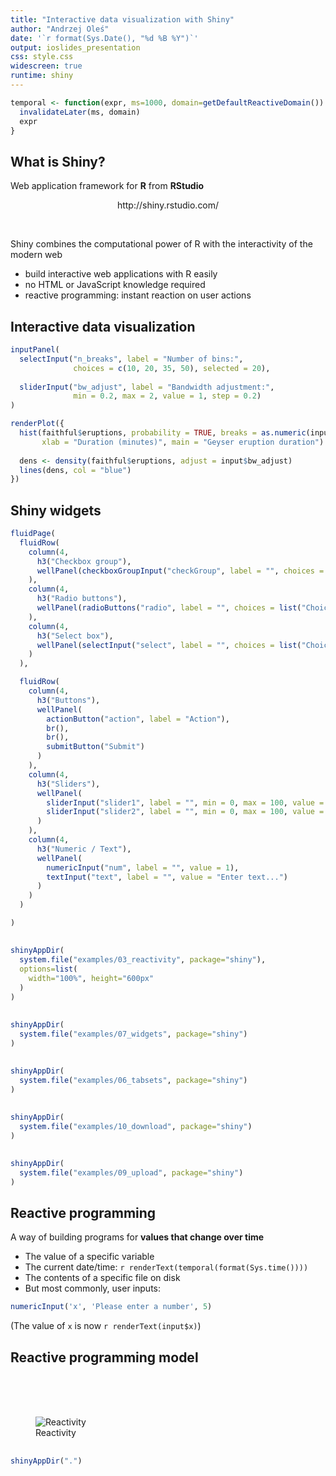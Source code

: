```yaml
---
title: "Interactive data visualization with Shiny"
author: "Andrzej Oleś"
date: '`r format(Sys.Date(), "%d %B %Y")`'
output: ioslides_presentation
css: style.css
widescreen: true
runtime: shiny
---
```


```r
temporal <- function(expr, ms=1000, domain=getDefaultReactiveDomain()) {
  invalidateLater(ms, domain)
  expr
}
```

## What is Shiny?

Web application framework for **R** from **RStudio**

<p align="center">http://shiny.rstudio.com/</p>

<br/>

Shiny combines the computational power of R with the interactivity of the modern web

- build interactive web applications with R easily
- no HTML or JavaScript knowledge required
- reactive programming: instant reaction on user actions

## Interactive data visualization

```r
inputPanel(
  selectInput("n_breaks", label = "Number of bins:",
              choices = c(10, 20, 35, 50), selected = 20),
  
  sliderInput("bw_adjust", label = "Bandwidth adjustment:",
              min = 0.2, max = 2, value = 1, step = 0.2)
)

renderPlot({
  hist(faithful$eruptions, probability = TRUE, breaks = as.numeric(input$n_breaks),
       xlab = "Duration (minutes)", main = "Geyser eruption duration")
  
  dens <- density(faithful$eruptions, adjust = input$bw_adjust)
  lines(dens, col = "blue")
})
```

## Shiny widgets

```r

fluidPage(
  fluidRow(
    column(4,
      h3("Checkbox group"),
      wellPanel(checkboxGroupInput("checkGroup", label = "", choices = list("Choice 1" = 1, "Choice 2" = 2, "Choice 3" = 3), selected = 1))
    ),
    column(4,
      h3("Radio buttons"),
      wellPanel(radioButtons("radio", label = "", choices = list("Choice 1" = 1, "Choice 2" = 2, "Choice 3" = 3), selected = 1))
    ),
    column(4,
      h3("Select box"),
      wellPanel(selectInput("select", label = "", choices = list("Choice 1" = 1, "Choice 2" = 2, "Choice 3" = 3), selected = 1))
    )
  ),

  fluidRow(
    column(4,
      h3("Buttons"),
      wellPanel(
        actionButton("action", label = "Action"),
        br(),
        br(),
        submitButton("Submit")
      )
    ),
    column(4,
      h3("Sliders"),
      wellPanel(
        sliderInput("slider1", label = "", min = 0, max = 100, value = 50),
        sliderInput("slider2", label = "", min = 0, max = 100, value = c(25, 75))
      )
    ),
    column(4,
      h3("Numeric / Text"),
      wellPanel(
        numericInput("num", label = "", value = 1),
        textInput("text", label = "", value = "Enter text...")
      )
    )
  )

)
```

## <!--Reactive tables and data frames-->

```r
shinyAppDir(
  system.file("examples/03_reactivity", package="shiny"),
  options=list(
    width="100%", height="600px"
  )
)
```

## <!--Help text and submit buttons-->

```r
shinyAppDir(
  system.file("examples/07_widgets", package="shiny")
)
```

## <!--Tabbed panels-->

```r
shinyAppDir(
  system.file("examples/06_tabsets", package="shiny")
)
```

## <!--File download-->

```r
shinyAppDir(
  system.file("examples/10_download", package="shiny")
)
```

## <!--File upload-->

```r
shinyAppDir(
  system.file("examples/09_upload", package="shiny")
)
```

## Reactive programming

A way of building programs for **values that change over time**

- The value of a specific variable
- The current date/time: `r renderText(temporal(format(Sys.time())))`
- The contents of a specific file on disk
- But most commonly, user inputs:
```r
numericInput('x', 'Please enter a number', 5)
```

(The value of `x` is now `r renderText(input$x)`)

## Reactive programming model

<br/><br/><br/>
<p align="center">![Reactivity](reactive.png)</p>

## <!--MA plot explorer-->

```r
shinyAppDir(".")
```
